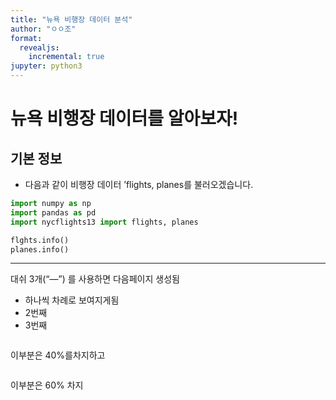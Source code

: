 ```yaml
---
title: "뉴욕 비행장 데이터 분석"
author: "ㅇㅇ조"
format: 
  revealjs:
    incremental: true
jupyter: python3
---
```


# 뉴욕 비행장 데이터를 알아보자!

## 기본 정보

* 다음과 같이 비행장 데이터 'flights, planes를 불러오겠습니다.

```python
import numpy as np
import pandas as pd
import nycflights13 import flights, planes

flghts.info()
planes.info()

```

---

대쉬 3개("---") 를 사용하면 다음페이지 생성됨

::: {incremental}

- 하나씩 차례로 보여지게됨
- 2번째
- 3번째
:::


::: {.column width="40%"}
이부분은 40%를차지하고
:::

::: {.column width="60%"}
이부분은 60% 차지
:::
